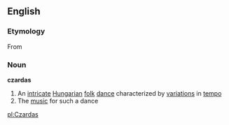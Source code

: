 ==English==
=== Etymology ===
{{etystub}}
From {{Hung.}} [[]]
===Noun===
{{wikipedia}}
'''czardas'''
#An [[intricate]] [[Hungarian]] [[folk]] [[dance]] characterized by [[variation]]s in [[tempo]]
#The [[music]] for such a dance

[[pl:Czardas]]